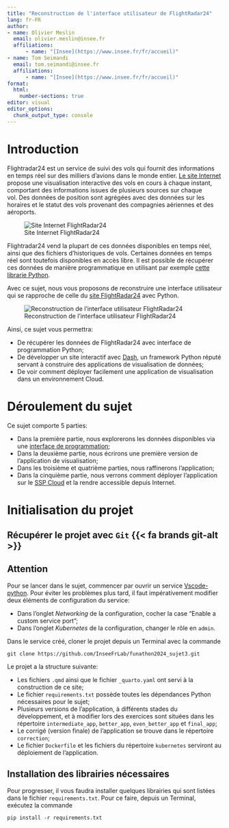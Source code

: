 ```yaml
---
title: "Reconstruction de l'interface utilisateur de FlightRadar24"
lang: fr-FR
author: 
- name: Olivier Meslin
  email: olivier.meslin@insee.fr
  affiliations: 
      - name: "[Insee](https://www.insee.fr/fr/accueil)"
- name: Tom Seimandi
  email: tom.seimandi@insee.fr
  affiliations: 
      - name: "[Insee](https://www.insee.fr/fr/accueil)"
format:
  html:
    number-sections: true
editor: visual
editor_options: 
  chunk_output_type: console
---
```


# Introduction {.unnumbered}

Flightradar24 est un service de suivi des vols qui fournit des informations en temps réel sur des milliers d'avions dans le monde entier. [Le site Internet](https://www.flightradar24.com/) propose une visualisation interactive des vols en cours à chaque instant, comportant des informations issues de plusieurs sources sur chaque vol. Des données de position sont agrégées avec des données sur les horaires et le statut des vols provenant des compagnies aériennes et des aéroports.

![Site Internet FlightRadar24](img/fr24.jpg)

Flightradar24 vend la plupart de ces données disponibles en temps réel, ainsi que des fichiers d'historiques de vols. Certaines données en temps réel sont toutefois disponibles en accès libre. Il est possible de récupérer ces données de manière programmatique en utilisant par exemple [cette librarie Python](https://github.com/JeanExtreme002/FlightRadarAPI).

Avec ce sujet, nous vous proposons de reconstruire une interface utilisateur qui se rapproche de celle du [site FlightRadar24](https://www.flightradar24.com/) avec Python.

![Reconstruction de l'interface utilisateur FlightRadar24](img/app_preview.jpg)

Ainsi, ce sujet vous permettra:

- De récupérer les données de FlightRadar24 avec interface de programmation Python;
- De développer un site interactif avec [Dash](https://dash.plotly.com/), un framework Python réputé servant à construire des applications de visualisation de données;
- De voir comment déployer facilement une application de visualisation dans un environnement Cloud. 

# Déroulement du sujet

Ce sujet comporte 5 parties:

- Dans la première partie, nous explorerons les données disponibles via une [interface de programmation](https://github.com/JeanExtreme002/FlightRadarAPI);
- Dans la deuxième partie, nous écrirons une première version de l'application de visualisation;
- Dans les troisième et quatrième parties, nous raffinerons l'application;
- Dans la cinquième partie, nous verrons comment déployer l'application sur le [SSP Cloud](https://datalab.sspcloud.fr/) et la rendre accessible depuis Internet.

# Initialisation du projet

## Récupérer le projet avec `Git` {{< fa brands git-alt >}}

::: {.callout-note appearance="simple"}

## Attention

Pour se lancer dans le sujet, commencer par ouvrir un service [Vscode-python](https://datalab.sspcloud.fr/launcher/ide/vscode-python). Pour éviter les problèmes plus tard, il faut impérativement modifier deux éléments de configuration du service:

- Dans l'onglet *Networking* de la configuration, cocher la case "Enable a custom service port";
- Dans l'onglet *Kubernetes* de la configuration, changer le rôle en `admin`. 
:::

Dans le service créé, cloner le projet depuis un Terminal avec la commande
```
git clone https://github.com/InseeFrLab/funathon2024_sujet3.git
```

Le projet a la structure suivante:

- Les fichiers `.qmd` ainsi que le fichier `_quarto.yaml` ont servi à la construction de ce site;
- Le fichier `requirements.txt` possède toutes les dépendances Python nécessaires pour le sujet;
- Plusieurs versions de l'application, à différents stades du développement, et à modifier lors des exercices sont situées dans les répertoire `intermediate_app`, `better_app`, `even_better_app` et `final_app`;  
- Le corrigé (version finale) de l'application se trouve dans le répertoire `correction`;
- Le fichier `Dockerfile` et les fichiers du répertoire `kubernetes` serviront au déploiement de l'application.

## Installation des librairies nécessaires

Pour progresser, il vous faudra installer quelques librairies qui sont listées dans le fichier `requirements.txt`. Pour ce faire, depuis un Terminal, exécutez la commande
```
pip install -r requirements.txt
```
